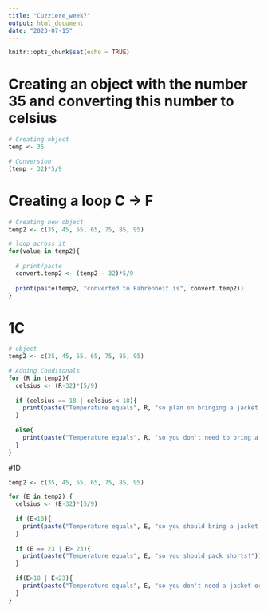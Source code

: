```yaml
---
title: "Cuzziere_week7"
output: html_document
date: "2023-07-15"
---
```


```r
knitr::opts_chunk$set(echo = TRUE)
```

# Creating an object with the number 35 and converting this number to celsius
```r
# Creating object 
temp <- 35

# Conversion
(temp - 32)*5/9
```

# Creating a loop C -> F
```r
# Creating new object
temp2 <- c(35, 45, 55, 65, 75, 85, 95)

# loop across it
for(value in temp2){
  
  # print/paste
  convert.temp2 <- (temp2 - 32)*5/9
  
  print(paste(temp2, "converted to Fahrenheit is", convert.temp2))
}
```

# 1C 
```r
# object
temp2 <- c(35, 45, 55, 65, 75, 85, 95)

# Adding Conditonals
for (R in temp2){
  celsius <- (R-32)*(5/9)
  
  if (celsius == 18 | celsius < 18){
    print(paste("Temperature equals", R, "so plan on bringing a jacket!"))
  }
  
  else{
    print(paste("Temperature equals", R, "so you don't need to bring a jacket!"))
  }
}
```

#1D
```r
temp2 <- c(35, 45, 55, 65, 75, 85, 95)

for (E in temp2) {
  celsius <- (E-32)*(5/9)
  
  if (E<18){
    print(paste("Temperature equals", E, "so you should bring a jacket!"))
  }
  
  if (E == 23 | E> 23){
    print(paste("Temperature equals", E, "so you should pack shorts!"))
  }
  
  if(E>18 | E<23){
    print(paste("Temperature equals", E, "so you don't need a jacket or shorts!"))
  }
}
```

